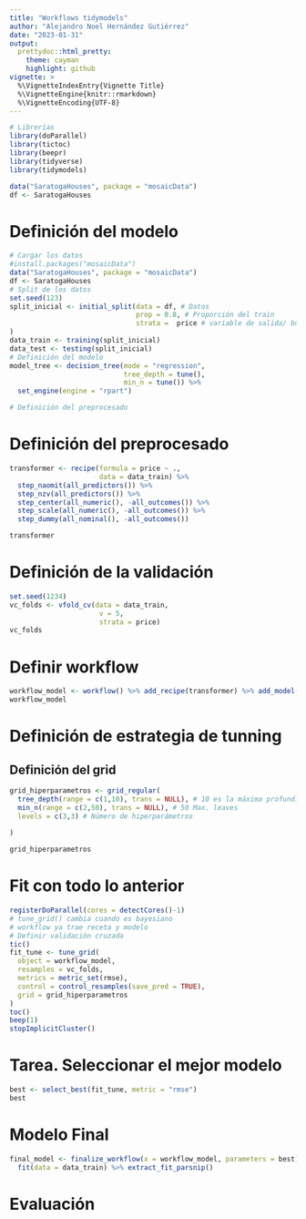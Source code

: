 ```yaml
---
title: "Workflows tidymodels"
author: "Alejandro Noel Hernández Gutiérrez"
date: "2023-01-31"
output:
  prettydoc::html_pretty:
    theme: cayman
    highlight: github
vignette: >
  %\VignetteIndexEntry{Vignette Title}
  %\VignetteEngine{knitr::rmarkdown}
  %\VignetteEncoding{UTF-8}
---
```


```r
# Librerías
library(doParallel)
library(tictoc)
library(beepr)
library(tidyverse)
library(tidymodels)

```

```r
data("SaratogaHouses", package = "mosaicData")
df <- SaratogaHouses
```

# Definición del modelo

```r
# Cargar los datos
#install.packages("mosaicData")
data("SaratogaHouses", package = "mosaicData")
df <- SaratogaHouses
# Split de los datos
set.seed(123)
split_inicial <- initial_split(data = df, # Datos
                               prop = 0.8, # Proporción del train
                               strata =  price # variable de salida/ busca que entre test y train tenga distribución similar de price
)
data_train <- training(split_inicial)
data_test <- testing(split_inicial)
# Definición del modelo
model_tree <- decision_tree(mode = "regression",
                            tree_depth = tune(),
                            min_n = tune()) %>% 
  set_engine(engine = "rpart")

# Definición del preprocesado

```

# Definición del preprocesado

```r
transformer <- recipe(formula = price ~ .,
                      data = data_train) %>% 
  step_naomit(all_predictors()) %>% 
  step_nzv(all_predictors()) %>% 
  step_center(all_numeric(), -all_outcomes()) %>% 
  step_scale(all_numeric(), -all_outcomes()) %>% 
  step_dummy(all_nominal(), -all_outcomes())

transformer
```

# Definición de la validación

```r
set.seed(1234)
vc_folds <- vfold_cv(data = data_train,
                      v = 5,
                      strata = price)
vc_folds
```

# Definir workflow

```r
workflow_model <- workflow() %>% add_recipe(transformer) %>% add_model(model_tree)
workflow_model
```

# Definición de estrategia de tunning

## Definición del grid

```r
grid_hiperparametros <- grid_regular(
  tree_depth(range = c(1,10), trans = NULL), # 10 es la máxima profundidad. (Rangos de busqueda)
  min_n(range = c(2,50), trans = NULL), # 50 Max. leaves
  levels = c(3,3) # Número de hiperparámetros
  
)

grid_hiperparametros
```

# Fit con todo lo anterior

```r
registerDoParallel(cores = detectCores()-1)
# tune_grid() cambia cuando es bayesiano
# workflow ya trae receta y modelo
# Definir validación cruzada
tic()
fit_tune <- tune_grid(
  object = workflow_model,
  resamples = vc_folds,
  metrics = metric_set(rmse),
  control = control_resamples(save_pred = TRUE),
  grid = grid_hiperparametros
)
toc()
beep(1)
stopImplicitCluster()

```

# Tarea. Seleccionar el mejor modelo

```r
best <- select_best(fit_tune, metric = "rmse")
best
```

# Modelo Final

```r
final_model <- finalize_workflow(x = workflow_model, parameters = best) %>% 
  fit(data = data_train) %>% extract_fit_parsnip()

```

# Evaluación
